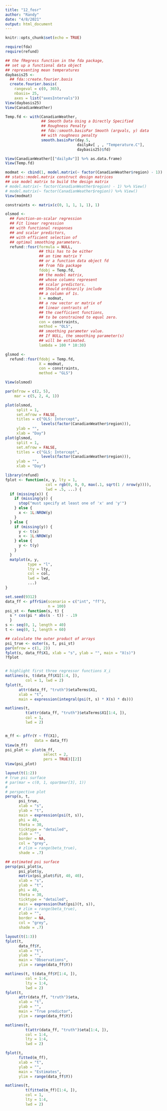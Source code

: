 ---
title: "12_fosr"
author: "Randy"
date: "4/8/2021"
output: html_document
---

```{r setup, include=FALSE}
knitr::opts_chunk$set(echo = TRUE)
```


```{r}
require(fda)
require(refund)

## the fRegress function in the fda package, 
## set up a functional data object 
## representing mean temperatures
daybasis25 <-
  ## fda::create.fourier.basis
  create.fourier.basis(
    rangeval = c(0, 365), 
    nbasis= 25, 
    axes = list("axesIntervals"))
View(daybasis25)
View(CanadianWeather)

Temp.fd <- with(CanadianWeather, 
                ## Smooth Data Using a Directly Specified 
                ## Roughness Penalty
                ## fda::smooth.basisPar Smooth (argvals, y) data 
                ## with roughness penalty 
                smooth.basisPar(day.5,
                                dailyAv[ , , "Temperature.C"], 
                                daybasis25)$fd)

View(CanadianWeather[["dailyAv"]] %>% as.data.frame)
View(Temp.fd)

modmat <- cbind(1, model.matrix(~ factor(CanadianWeather$region) - 1))
## stats::model.matrix construct design matrices
## use model matrix to build the design matrix
# model.matrix(~ factor(CanadianWeather$region) - 1) %>% View()
# model.matrix(~ factor(CanadianWeather$region)) %>% View()
View(modmat)

constraints <- matrix(c(0, 1, 1, 1, 1), 1)

olsmod <- 
  ## Function-on-scalar regression
  ## Fit linear regression 
  ## with functional responses 
  ## and scalar predictors, 
  ## with efficient selection of 
  ## optimal smoothing parameters.
  refund::fosr(formula = NULL,
               ## this has to be either 
               ## an time matrix Y 
               ## or a function data object fd 
               ## from fda package
               fdobj = Temp.fd, 
               ## the model matrix, 
               ## whose columns represent 
               ## scalar predictors. 
               ## Should ordinarily include 
               ## a column of 1s.
               X = modmat, 
               ## a row vector or matrix of 
               ## linear contrasts of 
               ## the coefficient functions, 
               ## to be constrained to equal zero.
               con = constraints,
               method = "OLS", 
               ## smoothing parameter value. 
               ## If NULL, the smoothing parameter(s) 
               ## will be estimated. 
               lambda = 100 * 10:30)

glsmod <- 
  refund::fosr(fdobj = Temp.fd, 
               X = modmat, 
               con = constraints,
               method = "GLS")
```

```{r}
View(olsmod)
```


```{r}
par(mfrow = c(2, 5), 
    mar = c(5, 2, 4, 1))

plot(olsmod, 
     split = 1, 
     set.mfrow = FALSE, 
     titles = c("OLS: Intercept", 
                levels(factor(CanadianWeather$region))), 
     ylab = "", 
     xlab = "Day")
plot(glsmod, 
     split = 1, 
     set.mfrow = FALSE, 
     titles = c("GLS: Intercept", 
                levels(factor(CanadianWeather$region))), 
     ylab = "", 
     xlab = "Day")
```

```{r}
library(refund)
fplot <- function(x, y, lty = 1,
                  col = rgb(0, 0, 0, max(.1, sqrt(1 / nrow(y)))),
                  lwd = .5, ...) {
  if (missing(x)) {
    if (missing(y)) {
      stop("must specify at least one of 'x' and 'y'")
    } else {
      x <- 1L:NROW(y)
    }
  } else {
    if (missing(y)) {
      y <- t(x)
      x <- 1L:NROW(y)
    } else {
      y <- t(y)
    }
  }
  matplot(x, y, 
          type = "l", 
          lty = lty, 
          col = col, 
          lwd = lwd,
          ...)
}
```


```{r}
set.seed(9312)
data_ff <- pffrSim(scenario = c("int", "ff"), 
                   n = 100)
psi_st <- function(s, t) {
  s * cos(pi * abs(s - t)) - .19
  }
s <- seq(0, 1, length = 40)
t <- seq(0, 1, length = 60)

## calculate the outer product of arrays
psi_true <- outer(s, t, psi_st)
par(mfrow = c(1, 2))
fplot(s, data_ff$X1, xlab = "s", ylab = "", main = "X(s)")
?fplot


# highlight first three regressor functions X_i
matlines(s, t(data_ff$X1[1:4, ]), 
         col = 1, lwd = 2)
fplot(t, 
      attr(data_ff, "truth")$etaTerms$X1,
      xlab = "t",
      main = expression(integral(psi(t, s) * X(s) * ds)))

matlines(t, 
         t(attr(data_ff, "truth")$etaTerms$X1[1:4, ]),
         col = 1, 
         lwd = 2)


m_ff <- pffr(Y ~ ff(X1), 
             data = data_ff)
View(m_ff)
psi_plot <- plot(m_ff, 
                 select = 2,
                 pers = TRUE)[[2]]
View(psi_plot)

layout(t(1:2))
# true psi surface
# par(mar = c(0, 1, opar$mar[3], 1))
# 
# perspective plot
persp(s, t, 
      psi_true,
      xlab = "s", 
      ylab = "t", 
      main = expression(psi(t, s)), 
      phi = 40, 
      theta = 30, 
      ticktype = "detailed", 
      zlab = "",
      border = NA, 
      col = "grey",
      # zlim = range(beta_true),
      shade = .7)

## estimated psi surface
persp(psi_plot$x, 
      psi_plot$y, 
      matrix(psi_plot$fit, 40, 40),
      xlab = "s", 
      ylab = "t",
      phi = 40, 
      theta = 30, 
      ticktype = "detailed", 
      main = expression(hat(psi)(t, s)), 
      # zlim = range(beta_true), 
      zlab = "",
      border = NA, 
      col = "grey", 
      shade = .7)
```


```{r}

layout(t(1:3))
fplot(t, 
      data_ff$Y,
      xlab = "t", 
      ylab = "", 
      main = "Observations",
      ylim = range(data_ff$Y))

matlines(t, t(data_ff$Y[1:4, ]), 
         col = 1:4, 
         lty = 1:4, 
         lwd = 2)
fplot(t, 
      attr(data_ff, "truth")$eta,
      xlab = "t", 
      ylab = "", 
      main = "True predictor", 
      ylim = range(data_ff$Y))

matlines(t, 
         t(attr(data_ff, "truth")$eta[1:4, ]),
         col = 1:4, 
         lty = 1:4, 
         lwd = 2)

fplot(t, 
      fitted(m_ff),
      xlab = "t", 
      ylab = "", 
      main = "Estimates",
      ylim = range(data_ff$Y))

matlines(t, 
         t(fitted(m_ff)[1:4, ]), 
         col = 1, 
         lty = 1:4, 
         lwd = 2)

```




